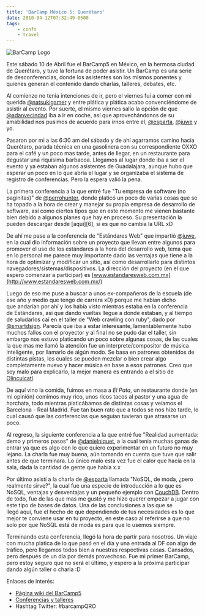 ```yaml
---
title: 'BarCamp México 5: Querétaro'
date: 2010-04-12T07:32:49-0500
tags:
    - confs
    - travel
---
```


![BarCamp Logo](/images/barcamp-mexico-5-queretaro/9c61f48c-bc33-4aa9-a452-9f69c5f8fc46.png)

Este sábado 10 de Abril fue el BarCamp5 en México, en la hermosa ciudad de Querétaro, y tuve la fortuna de poder asistir. Un BarCamp es una serie de desconferencias, donde los asistentes son los mismos ponentes y quienes generan el contenido dando charlas, talleres, debates, etc.

Al comienzo no tenia intenciones de ir, pero el viernes fui a comer con mi querida [@natsukigamer](https://twitter.com/natsukigamer) y entre plática y plática acabo convenciéndome de asistir al evento. Por suerte, el mismo viernes salio la opción de que [@adanvecindad](https://twitter.com/adanvecindad) iba a ir en coche, así que aprovechándonos de su amabilidad nos pusimos de acuerdo para irnos entre el, [@esparta](https://twitter.com/esparta), [@juwe](https://twitter.com/juwe) y yo.

Pasaron por mi a las 6:30 am del sábado y de ahí agarramos camino hacia Querétaro, parada técnica en una gasolinera con su correspondiente OXXO para el café y un poco mas tarde, antes de llegar, en un restaurante para degustar una riquísima barbacoa. Llegamos al lugar donde iba a ser el evento y ya estaban algunos asistentes de Guadalajara, aunque hubo que esperar un poco en lo que abría el lugar y se organizaba el sistema de registro de conferencias. Pero la espera valió la pena.

La primera conferencia a la que entré fue &#34;Tu empresa de software (no paginitas)&#34; de [@perrohunter](https://twitter.com/perrohunter), donde platicó un poco de varias cosas que se ha topado a la hora de crear y manejar su propia empresa de desarrollo de software, así como ciertos tipos que en este momento me vienen bastante bien debido a algunos planes que hay en proceso. Su presentación la pueden descargar desde \[aqui\]\[6\], si es que no cambia la URL xD

De ahí me pase a la conferencia de &#34;Estándares Web&#34; que impartió [@juwe](https://twitter.com/juwe), en la cual dio información sobre un proyecto que llevan entre algunos para promover el uso de los estándares a la hora del desarrollo web, tema que en lo personal me parece muy importante dado las ventajas que tiene a la hora de optimizar y modificar un sitio, así como desarrollarlo para distintos navegadores/sistemas/dispositivos. La dirección del proyecto (en el que espero comenzar a participar) es [www.estandaresweb.com.mx](http://www.estandaresweb.com.mx/)

Luego de eso me puse a buscar a unos ex-compañeros de la escuela (de ese año y medio que tengo de carrera xD) porque me habían dicho que andarían por ahí y los había visto mientras estaba en la conferencia de Estándares, asi que dando vueltas llegue a donde estaban, y al tiempo de saludarlos caí en el taller de &#34;Web crawling con ruby&#34;, dado por [@smartdsign](https://twitter.com/smartdsign). Parecía que iba a estar interesante, lamentablemente hubo muchos fallos con el proyector y al final no se pudo dar el taller, sin embargo nos estuvo platicando un poco sobre algunas cosas, de las cuales la que mas me llamó la atención fue un interprete/compositor de música inteligente, por llamarlo de algún modo. Se basa en patrones obtenidos de distintas pistas, los cuales se pueden mezclar o bien crear algo completamente nuevo y hacer música en base a esos patrones. Creo que soy malo para explicarlo, la mejor manera es entrando a el sitio de [Olincuicatl](http://olincuicatl.com/).

De aquí vino la comida, fuimos en masa a _El Pata_, un restaurante donde (en mi opinión) comimos muy rico, unos ricos tacos al pastor y una agua de horchata, todo mientras platicábamos de distintas cosas y veíamos el Barcelona - Real Madrid. Fue tan buen rato que a todos se nos hizo tarde, lo cual causó que las conferencias que seguian tuvieran que atrasarse un poco.

Al regreso, la siguiente conferencia a la que entré fue &#34;Realidad aumentada: demo y primeros pasos&#34; de [@danielniquet](https://twitter.com/danielniquet), a la cual tenia muchas ganas de entrar ya que es algo con lo que quiero experimentar en un futuro no muy lejano. La charla fue muy buena, aún tomando en cuenta que tuve que salir antes de que terminara. Lo único malo esta vez fue el calor que hacía en la sala, dada la cantidad de gente que había x.x

Por último asistí a la charla de [@esparta](https://twitter.com/esparta) llamada &#34;NoSQL, de moda, ¿pero realmente sirve?&#34;, la cual fue una especie de introducción a lo que es NoSQL, ventajas y desventajas y un pequeño ejemplo con [CouchDB](http://couchdb.apache.org/). Dentro de todo, fue de las que mas me gustó y me hizo querer empezar a jugar con este tipo de bases de datos. Una de las conclusiones a las que se llegó aquí, fue el hecho de que dependiendo de tus necesidades es lo que mejor te conviene usar en tu proyecto, en este caso al referirse a que no solo por que NoSQL está de moda es para que lo usemos siempre.

Terminando esta conferencia, llegó la hora de partir para nosotros. Un viaje con mucha platica de lo que pasó en el día y una entrada al DF con algo de tráfico, pero llegamos todos bien a nuestras respectivas casas. Cansados, pero después de un día por demás provechoso. Fue mi primer BarCamp, pero estoy seguro que no será el último, y espero a la próxima participar dando algún taller o charla :D

Enlaces de interés:

-   [Página wiki del BarCamp5](http://barcamp.org/BarCampMexico5)
-   [Conferencias y talleres](http://barcamp.42simios.com/)
-   Hashtag Twitter: #barcampQRO
